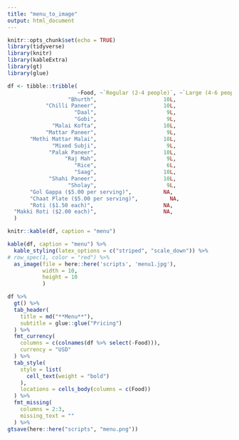 ```yaml
---
title: "menu_to_image"
output: html_document
---
```


```r
knitr::opts_chunk$set(echo = TRUE)
library(tidyverse)
library(knitr)
library(kableExtra)
library(gt)
library(glue)
```

```r
df <- tibble::tribble(
                      ~Food, ~`Regular (2-4 people)`, ~`Large (4-6 people)`,
                   "Bhurth",                     10L,                   14L,
            "Chilli Paneer",                     10L,                   14L,
                     "Daal",                      9L,                   13L,
                     "Gobi",                      9L,                   13L,
              "Malai Kofta",                     10L,                   14L,
            "Mattar Paneer",                      9L,                   13L,
       "Methi Mattar Malai",                     10L,                   14L,
              "Mixed Subji",                      9L,                   13L,
             "Palak Paneer",                     10L,                   14L,
                  "Raj Mah",                      9L,                   13L,
                     "Rice",                      6L,                    8L,
                     "Saag",                     10L,                   14L,
             "Shahi Paneer",                     10L,                   14L,
                   "Sholay",                      9L,                   13L,
       "Gol Gappa ($5.00 per serving)",          NA,                    NA,
       "Chaat Plate ($5.00 per serving)",          NA,                    NA,
       "Roti ($1.50 each)",                      NA,                    NA,
  "Makki Roti ($2.00 each)",                     NA,                    NA
  )

```

```r
knitr::kable(df, caption = "menu")
```

```r
kable(df, caption = "menu") %>%
  kable_styling(latex_options = c("striped", "scale_down")) %>%
# row_spec(1, color = "red") %>%
  as_image(file = here::here('scripts', 'menu1.jpg'),
           width = 10,
           height = 10
           )
```

```r
df %>%
  gt() %>%
  tab_header(
    title = md("**Menu**"),
    subtitle = glue::glue("Pricing")
  ) %>%
  fmt_currency(
    columns = c(colnames(df %>% select(-Food))),
    currency = "USD"
  ) %>%
  tab_style(
    style = list(
      cell_text(weight = "bold")
    ),
    locations = cells_body(columns = c(Food))
  ) %>%
  fmt_missing(
    columns = 2:3,
    missing_text = ""
  ) %>%
gtsave(here::here("scripts", "menu.png"))
```

